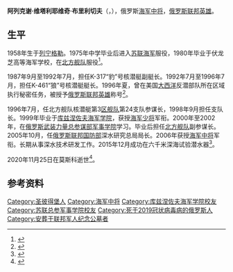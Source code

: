 {{Infobox military person
| name          = 阿列克谢·布里利切夫
| image         = 
| image_size    = 
| caption       = 
| birth_date    = 1958年8月13日
| birth_place   = {{URS}}[[列宁格勒|列宁格勒]]
| death_date    = {{Death date and age|2020|11|25|1958|8|13}}
| death_place   = {{RUS}}[[莫斯科|莫斯科]]
| placeofburial = 
| allegiance    = {{RUS}}
| branch        = [[俄罗斯海军|海军]]
| serviceyears  = 1975年－2020年
| rank          = [[海军中将|海军中将]]
| unit          = 
| commands      = 
| battles       = 
| awards        = {{俄罗斯联邦英雄}}
{{{!}} style="background: transparent"
{{!}} {{勇气勋章}} {{!!}} {{勇气勋章}} {{!!}} {{勇气勋章}}{{!!}} {{红星勋章}}
{{!}}-
{{!}} {{俄罗斯海军三百周年奖章}} {{!!}} {{莫斯科建城八百五十周年奖章}} {{!!}} {{圣彼得堡建城三百周年奖章}} {{!!}} {{苏联武装力量七十周年奖章}}
{{!}}-
{{!}} {{圆满服役奖章|type=2}} {{!!}} {{圆满服役奖章|type=3}}
{{!}}}
}}
'''阿列克谢·维塔利耶维奇·布里利切夫'''（{{lang-ru|Алексей Витальевич Буриличев}}，{{bd|1958年|8月13日|2020年|11月25日|catIdx=Burilichev}}），俄罗斯[[海军中将|海军中将]]，[[俄罗斯联邦英雄|俄罗斯联邦英雄]]。
==生平==
1958年生于[[列宁格勒|列宁格勒]]。1975年中学毕业后进入[[苏联海军|苏联海军]]服役，1980年毕业于伏龙芝高等海军学校，在[[北方舰队|北方舰队]]服役<ref>{{cite web |title=Покорители глубин |url=http://old.redstar.ru/2011/09/28_09/1_08.html |publisher=[[红星报|Красная звезда]] |language=ru |date=2011-09-28}}</ref>。

1987年9月至1992年7月，担任K-317“豹”号核潜艇副艇长。1992年7月至1996年7月，担任K-461“狼”号核潜艇艇长。1996年夏，曾在美国[[大西洋|大西洋]]反潜部队所在区域执行秘密任务，被授予[[俄罗斯联邦英雄|俄罗斯联邦英雄]]称号<ref>{{cite web |title=Буриличев Алексей Витальевич |url=http://www.warheroes.ru/hero/hero.asp?Hero_id=3980 |accessdate=2020-11-26 |language=ru}}</ref>。

1996年7月，任北方舰队核潜艇第3[[区舰队|区舰队]]第24支队参谋长，1998年9月担任支队长。1999年毕业于[[库兹涅佐夫海军学院|库兹涅佐夫海军学院]]，获授[[海军少将|海军少将]]军衔。2000年至2002年，在[[苏联总参军事学院|俄罗斯武装力量总参谋部军事学院]]学习。毕业后担任[[北方舰队|北方舰队]]副参谋长。2005年10月，任[[俄罗斯联邦国防部|俄罗斯联邦国防部]]深水研究总局局长。2006年获授[[海军中将|海军中将]]军衔。长期从事深水技术研发工作。2015年12月成功在六千米深海试验潜水器<ref>{{cite web |title=俄成功在六千米深海试验潜水器 |url=http://www.xinhuanet.com/world/2015-12/15/c_128533472.htm |publisher=[[新华网|新华网]] |language=zh |date=2015-12-15}}</ref>。

2020年11月25日在莫斯科逝世<ref>{{cite web |title=Умер самый секретный подводник, Герой России вице- адмирал Буриличев |url=https://www.mk.ru/politics/2020/11/25/umer-samyy-sekretnyy-podvodnik-geroy-rossii-vice-admiral-burilichev.html |publisher=[[莫斯科共青团员报|Московский комсомолец]] |language=ru |date=2020-11-25}}</ref>。
==参考资料==
{{reflist}}
{{Authority control}}

{{DEFAULTSORT:Burilichev, Aleksey}}
[[Category:圣彼得堡人|Category:圣彼得堡人]]
[[Category:海军中将|Category:海军中将]]
[[Category:库兹涅佐夫海军学院校友|Category:库兹涅佐夫海军学院校友]]
[[Category:苏联总参军事学院校友|Category:苏联总参军事学院校友]]
[[Category:死于2019冠状病毒病的俄罗斯人|Category:死于2019冠状病毒病的俄罗斯人]]
[[Category:安葬于联邦军人纪念公墓者|Category:安葬于联邦军人纪念公墓者]]